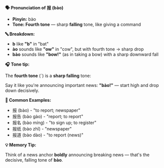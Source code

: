 **🗣️ Pronunciation of 报 (bào)**

- **Pinyin:** bào
- **Tone: Fourth tone** — sharp **falling** tone, like giving a command

**🔤 Breakdown:**

- **b** like **"b"** in "bat"
- **ào** sounds like **"ow"** in "cow", but with fourth tone → sharp drop
- **bào** sounds like **"bow!"** (as in taking a bow) with a sharp downward fall

**🎧 Tone tip:**

The **fourth tone** (ˋ) is a **sharp falling** tone:

Say it like you're announcing important news: **"bào!"** — start high and drop down decisively.

**📝 Common Examples:**

- 报 (bào) - "to report; newspaper"
- 报告 (bào gào) - "report; to report"
- 报名 (bào míng) - "to sign up; to register"
- 报纸 (bào zhǐ) - "newspaper"
- 报道 (bào dào) - "to report (news)"

**💡 Memory Tip:**

Think of a news anchor **boldly** announcing breaking news — that's the decisive, falling tone of
**bào**.
